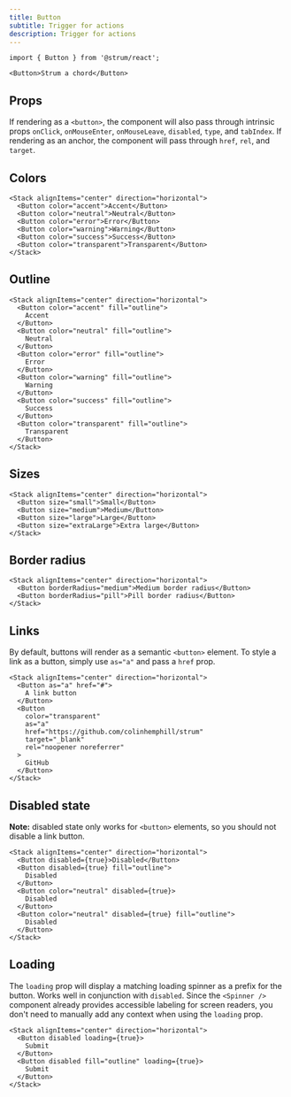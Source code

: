 ```yaml
---
title: Button
subtitle: Trigger for actions
description: Trigger for actions
---
```


```tsx
import { Button } from '@strum/react';
```

```tsx live name="simple button"
<Button>Strum a chord</Button>
```

## Props

If rendering as a `<button>`, the component will also pass through intrinsic props `onClick`, `onMouseEnter`, `onMouseLeave`, `disabled`, `type`, and `tabIndex`. If rendering as an anchor, the component will pass through `href`, `rel`, and `target`.

<PropsTable sourceLink={sourceLink} types={types} />

## Colors

```tsx live name="Button color examples"
<Stack alignItems="center" direction="horizontal">
  <Button color="accent">Accent</Button>
  <Button color="neutral">Neutral</Button>
  <Button color="error">Error</Button>
  <Button color="warning">Warning</Button>
  <Button color="success">Success</Button>
  <Button color="transparent">Transparent</Button>
</Stack>
```

## Outline

```tsx live name="outline style buttons"
<Stack alignItems="center" direction="horizontal">
  <Button color="accent" fill="outline">
    Accent
  </Button>
  <Button color="neutral" fill="outline">
    Neutral
  </Button>
  <Button color="error" fill="outline">
    Error
  </Button>
  <Button color="warning" fill="outline">
    Warning
  </Button>
  <Button color="success" fill="outline">
    Success
  </Button>
  <Button color="transparent" fill="outline">
    Transparent
  </Button>
</Stack>
```

## Sizes

```tsx live name="button sizes"
<Stack alignItems="center" direction="horizontal">
  <Button size="small">Small</Button>
  <Button size="medium">Medium</Button>
  <Button size="large">Large</Button>
  <Button size="extraLarge">Extra large</Button>
</Stack>
```

## Border radius

```tsx live name="button border radius"
<Stack alignItems="center" direction="horizontal">
  <Button borderRadius="medium">Medium border radius</Button>
  <Button borderRadius="pill">Pill border radius</Button>
</Stack>
```

## Links

By default, buttons will render as a semantic `<button>` element. To style a link as a button, simply use `as="a"` and pass a `href` prop.

```tsx live name="link button"
<Stack alignItems="center" direction="horizontal">
  <Button as="a" href="#">
    A link button
  </Button>
  <Button
    color="transparent"
    as="a"
    href="https://github.com/colinhemphill/strum"
    target="_blank"
    rel="noopener noreferrer"
  >
    GitHub
  </Button>
</Stack>
```

## Disabled state

**Note:** disabled state only works for `<button>` elements, so you should not disable a link button.

```tsx live name="disabled button"
<Stack alignItems="center" direction="horizontal">
  <Button disabled={true}>Disabled</Button>
  <Button disabled={true} fill="outline">
    Disabled
  </Button>
  <Button color="neutral" disabled={true}>
    Disabled
  </Button>
  <Button color="neutral" disabled={true} fill="outline">
    Disabled
  </Button>
</Stack>
```

## Loading

The `loading` prop will display a matching loading spinner as a prefix for the button. Works well in conjunction with `disabled`. Since the `<Spinner />` component already provides accessible labeling for screen readers, you don't need to manually add any context when using the `loading` prop.

```tsx live name="loading button"
<Stack alignItems="center" direction="horizontal">
  <Button disabled loading={true}>
    Submit
  </Button>
  <Button disabled fill="outline" loading={true}>
    Submit
  </Button>
</Stack>
```
